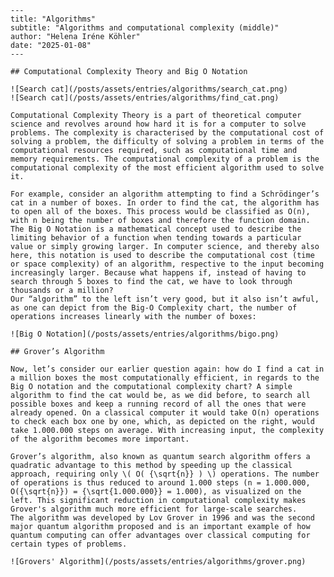 ```
---
title: "Algorithms"
subtitle: "Algorithms and computational complexity (middle)"
author: "Helena Iréne Köhler"
date: "2025-01-08"
---

## Computational Complexity Theory and Big O Notation

![Search cat](/posts/assets/entries/algorithms/search_cat.png)
![Search cat](/posts/assets/entries/algorithms/find_cat.png)

Computational Complexity Theory is a part of theoretical computer science and revolves around how hard it is for a computer to solve problems. The complexity is characterised by the computational cost of solving a problem, the difficulty of solving a problem in terms of the computational resources required, such as computational time and memory requirements. The computational complexity of a problem is the computational complexity of the most efficient algorithm used to solve it.

For example, consider an algorithm attempting to find a Schrödinger’s cat in a number of boxes. In order to find the cat, the algorithm has to open all of the boxes. This process would be classified as O(n), with n being the number of boxes and therefore the function domain.
The Big O Notation is a mathematical concept used to describe the limiting behavior of a function when tending towards a particular value or simply growing larger. In computer science, and thereby also here, this notation is used to describe the computational cost (time or space complexity) of an algorithm, respective to the input becoming increasingly larger. Because what happens if, instead of having to search through 5 boxes to find the cat, we have to look through thousands or a million?  
Our “algorithm” to the left isn’t very good, but it also isn’t awful, as one can depict from the Big-O Complexity chart, the number of operations increases linearly with the number of boxes:

![Big O Notation](/posts/assets/entries/algorithms/bigo.png)

## Grover’s Algorithm

Now, let’s consider our earlier question again: how do I find a cat in a million boxes the most computationally efficient, in regards to the Big O notation and the computational complexity chart? A simple algorithm to find the cat would be, as we did before, to search all possible boxes and keep a running record of all the ones that were already opened. On a classical computer it would take O(n) operations to check each box one by one, which, as depicted on the right, would take 1.000.000 steps on average. With increasing input, the complexity of the algorithm becomes more important.

Grover’s algorithm, also known as quantum search algorithm offers a quadratic advantage to this method by speeding up the classical approach, requiring only \( O( {\sqrt{n}} ) \) operations. The number of operations is thus reduced to around 1.000 steps (n = 1.000.000, O({\sqrt{n}}) = {\sqrt{1.000.000}} = 1.000), as visualized on the left. This significant reduction in computational complexity makes Grover's algorithm much more efficient for large-scale searches.
The algorithm was developed by Lov Grover in 1996 and was the second major quantum algorithm proposed and is an important example of how quantum computing can offer advantages over classical computing for certain types of problems.

![Grovers' Algorithm](/posts/assets/entries/algorithms/grover.png)

```
